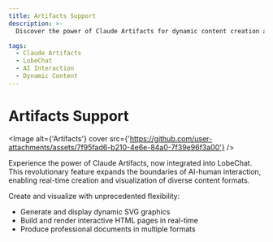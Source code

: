 ```yaml
---
title: Artifacts Support
description: >-
  Discover the power of Claude Artifacts for dynamic content creation and visualization.

tags:
  - Claude Artifacts
  - LobeChat
  - AI Interaction
  - Dynamic Content
---
```


# Artifacts Support

<Image alt={'Artifacts'} cover src={'https://github.com/user-attachments/assets/7f95fad6-b210-4e6e-84a0-7f39e96f3a00'} />

Experience the power of Claude Artifacts, now integrated into LobeChat. This revolutionary feature expands the boundaries of AI-human interaction, enabling real-time creation and visualization of diverse content formats.

Create and visualize with unprecedented flexibility:

- Generate and display dynamic SVG graphics
- Build and render interactive HTML pages in real-time
- Produce professional documents in multiple formats
